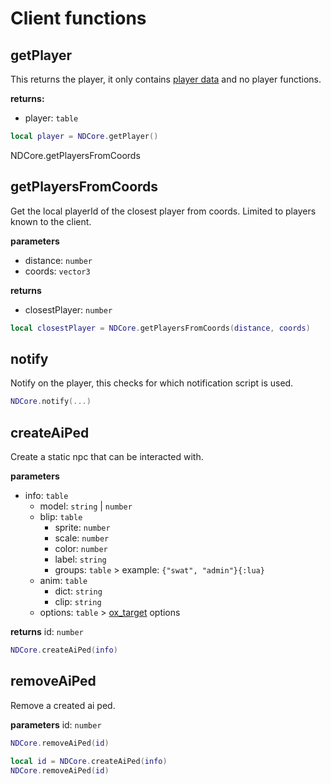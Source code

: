 # Client functions



## getPlayer
This returns the player, it only contains [player data](../playerdata.mdx) and no player functions.

**returns:**
* player: `table`
```lua copy
local player = NDCore.getPlayer()
```



NDCore.getPlayersFromCoords
## getPlayersFromCoords
Get the local playerId of the closest player from coords. Limited to players known to the client.

**parameters**
* distance: `number`
* coords: `vector3`

**returns**
* closestPlayer: `number`
```lua copy
local closestPlayer = NDCore.getPlayersFromCoords(distance, coords)
```




## notify
Notify on the player, this checks for which notification script is used.

```lua copy
NDCore.notify(...)
```



## createAiPed
Create a static npc that can be interacted with.

**parameters**
* info: `table`
    * model: `string` | `number`
    * blip: `table`
        * sprite: `number`
        * scale: `number`
        * color: `number`
        * label: `string`
        * groups: `table` > example: `{"swat", "admin"}{:lua}`
    * anim: `table`
        * dict: `string`
        * clip: `string`
    * options: `table` > [ox_target](https://overextended.dev/ox_target/Options) options

**returns**
id: `number`

```lua copy
NDCore.createAiPed(info)
```



## removeAiPed
Remove a created ai ped.

**parameters**
id: `number`

```lua copy
NDCore.removeAiPed(id)
```
```lua copy filename="example"
local id = NDCore.createAiPed(info)
NDCore.removeAiPed(id)
```